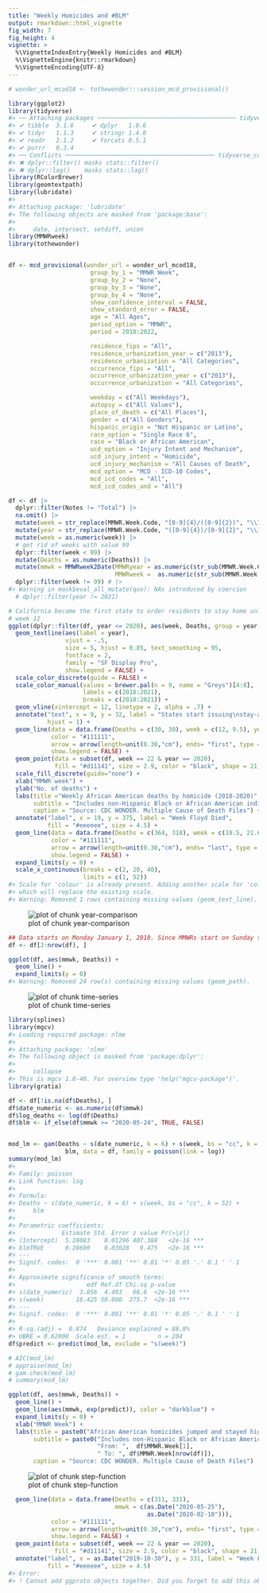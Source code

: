 ```yaml
---
title: "Weekly Homicides and #BLM"
output: rmarkdown::html_vignette
fig_width: 7
fig_height: 4
vignette: >
  %\VignetteIndexEntry{Weekly Homicides and #BLM}
  %\VignetteEngine{knitr::rmarkdown}
  %\VignetteEncoding{UTF-8}
---
```





```r
# wonder_url_mcod18 <- tothewonder:::session_mcd_provisional()
```




```r
library(ggplot2)
library(tidyverse)
#> ── Attaching packages ─────────────────────────────────────── tidyverse 1.3.1 ──
#> ✔ tibble  3.1.6     ✔ dplyr   1.0.6
#> ✔ tidyr   1.1.3     ✔ stringr 1.4.0
#> ✔ readr   2.1.2     ✔ forcats 0.5.1
#> ✔ purrr   0.3.4
#> ── Conflicts ────────────────────────────────────────── tidyverse_conflicts() ──
#> ✖ dplyr::filter() masks stats::filter()
#> ✖ dplyr::lag()    masks stats::lag()
library(RColorBrewer)
library(geomtextpath)
library(lubridate)
#> 
#> Attaching package: 'lubridate'
#> The following objects are masked from 'package:base':
#> 
#>     date, intersect, setdiff, union
library(MMWRweek)
library(tothewonder)


df <- mcd_provisional(wonder_url = wonder_url_mcod18,
                       group_by_1 = "MMWR Week",
                       group_by_2 = "None",
                       group_by_3 = "None",
                       group_by_4 = "None",
                       show_confidence_interval = FALSE,
                       show_standard_error = FALSE,
                       age = "All Ages",
                       period_option = "MMWR",
                       period = 2018:2022,

                       residence_fips = "All",
                       residence_urbanization_year = c("2013"),
                       residence_urbanization = "All Categories",
                       occurrence_fips = "All",
                       occurrence_urbanization_year = c("2013"),
                       occurrence_urbanization = "All Categories",

                       weekday = c("All Weekdays"),
                       autopsy = c("All Values"),
                       place_of_death = c("All Places"),
                       gender = c("All Genders"),
                       hispanic_origin = "Not Hispanic or Latino",
                       race_option = "Single Race 6",
                       race = "Black or African American",
                       ucd_option = "Injury Intent and Mechanism",
                       ucd_injury_intent = "Homicide",
                       ucd_injury_mechanism = "All Causes of Death",
                       mcd_option = "MCD - ICD-10 Codes",
                       mcd_icd_codes = "All",
                       mcd_icd_codes_and = "All")
```


```r
df <- df |>
  dplyr::filter(Notes != "Total") |>
  na.omit() |>
  mutate(week = str_replace(MMWR.Week.Code, "[0-9]{4}/([0-9]{2})", "\\1")) |>
  mutate(year = str_replace(MMWR.Week.Code, "([0-9]{4})/[0-9]{2}", "\\1")) |>
  mutate(week = as.numeric(week)) |>
  # get rid of weeks with value 99
  dplyr::filter(week < 99) |>
  mutate(Deaths = as.numeric(Deaths)) |>
  mutate(mmwk = MMWRweek2Date(MMWRyear = as.numeric(str_sub(MMWR.Week.Code, 1, 4)),
                              MMWRweek =  as.numeric(str_sub(MMWR.Week.Code, 6, 7)))) |>
  dplyr::filter(week != 99) # |>
#> Warning in mask$eval_all_mutate(quo): NAs introduced by coercion
  # dplyr::filter(year != 2021)
```


```r
# California became the first state to order residents to stay home unless engaged in essential activities. Gov. Gavin Newsom (D) issued the order on March 19, 2020.
# week 12
ggplot(dplyr::filter(df, year <= 2020), aes(week, Deaths, group = year,  color = year)) +
  geom_textline(aes(label = year),
                vjust = -.5,
                size = 5, hjust = 0.85, text_smoothing = 95,
                fontface = 2,
                family = "SF Display Pro",
                show.legend = FALSE) +
  scale_color_discrete(guide = FALSE) +
  scale_color_manual(values = brewer.pal(n = 9, name = "Greys")[4:8],
                     labels = c(2018:2021),
                     breaks = c(2018:2021)) +
  geom_vline(xintercept = 12, linetype = 2, alpha = .7) +
  annotate("text", x = 9, y = 32, label = "States start issuing\nstay-at-home\norders",
           hjust = 1) +
  geom_line(data = data.frame(Deaths = c(30, 30), week = c(12, 9.5), year = NA),
            color = "#111111",
            arrow = arrow(length=unit(0.30,"cm"), ends= "first", type = "closed"),
            show.legend = FALSE) +
  geom_point(data = subset(df, week == 22 & year == 2020),
             fill = "#d11141", size = 2.9, color = "black", shape = 21) +
  scale_fill_discrete(guide="none") +
  xlab("MMWR week") +
  ylab("No. of deaths") +
  labs(title ="Weekly African American deaths by homicide (2018-2020)",
       subtitle = "Includes non-Hispanic Black or African American individuals only.",
       caption = "Source: CDC WONDER. Multiple Cause of Death Files") +
  annotate("label", x = 19, y = 375, label = "Week Floyd Died",
           fill = "#eeeeee", size = 4.5) +
  geom_line(data = data.frame(Deaths = c(364, 318), week = c(19.5, 21.6), year = NA),
            color = "#111111",
            arrow = arrow(length=unit(0.30,"cm"), ends= "last", type = "closed"),
            show.legend = FALSE) +
  expand_limits(y = 0) +
  scale_x_continuous(breaks = c(2, 20, 40),
                     limits = c(1, 52))
#> Scale for 'colour' is already present. Adding another scale for 'colour',
#> which will replace the existing scale.
#> Warning: Removed 1 rows containing missing values (geom_text_line).
```

![plot of chunk year-comparison](./figures/blm-year-comparison-1.png)


```r
## Data starts on Monday January 1, 2018. Since MMWRs start on Sunday the first MMWR is missing one day
df <- df[2:nrow(df), ]

ggplot(df, aes(mmwk, Deaths)) +
  geom_line() +
  expand_limits(y = 0)
#> Warning: Removed 24 row(s) containing missing values (geom_path).
```

![plot of chunk time-series](./figures/blm-time-series-1.png)


```r
library(splines)
library(mgcv)
#> Loading required package: nlme
#> 
#> Attaching package: 'nlme'
#> The following object is masked from 'package:dplyr':
#> 
#>     collapse
#> This is mgcv 1.8-40. For overview type 'help("mgcv-package")'.
library(gratia)

df <- df[!is.na(df$Deaths), ]
df$date_numeric <- as.numeric(df$mmwk)
df$log_deaths <- log(df$Deaths)
df$blm <- if_else(df$mmwk >= "2020-05-24", TRUE, FALSE)


mod_lm <- gam(Deaths ~ s(date_numeric, k = 6) + s(week, bs = "cc", k = 52) +
                blm, data = df, family = poisson(link = log))
summary(mod_lm)
#> 
#> Family: poisson 
#> Link function: log 
#> 
#> Formula:
#> Deaths ~ s(date_numeric, k = 6) + s(week, bs = "cc", k = 52) + 
#>     blm
#> 
#> Parametric coefficients:
#>             Estimate Std. Error z value Pr(>|z|)    
#> (Intercept)  5.28083    0.01296 407.388   <2e-16 ***
#> blmTRUE      0.28690    0.03028   9.475   <2e-16 ***
#> ---
#> Signif. codes:  0 '***' 0.001 '**' 0.01 '*' 0.05 '.' 0.1 ' ' 1
#> 
#> Approximate significance of smooth terms:
#>                    edf Ref.df Chi.sq p-value    
#> s(date_numeric)  3.856  4.493   66.6  <2e-16 ***
#> s(week)         16.425 50.000  275.7  <2e-16 ***
#> ---
#> Signif. codes:  0 '***' 0.001 '**' 0.01 '*' 0.05 '.' 0.1 ' ' 1
#> 
#> R-sq.(adj) =  0.874   Deviance explained = 88.8%
#> UBRE = 0.62008  Scale est. = 1         n = 204
df$predict <- predict(mod_lm, exclude = "s(week)")

# AIC(mod_lm)
# appraise(mod_lm)
# gam.check(mod_lm)
# summary(mod_lm)

ggplot(df, aes(mmwk, Deaths)) +
  geom_line() +
  geom_line(aes(mmwk, exp(predict)), color = "darkblue") +
  expand_limits(y = 0) +
  xlab("MMWR Week") +
  labs(title = paste0("African American homicides jumped and stayed high after George Floyd died"),
       subtitle = paste0("Includes non-Hispanic Black or African American individuals only.\n",
                         "From: ",  df$MMWR.Week[1],
                         " To: ", df$MMWR.Week[nrow(df)]),
       caption = "Source: CDC WONDER. Multiple Cause of Death Files")
```

![plot of chunk step-function](./figures/blm-step-function-1.png)

```r
  geom_line(data = data.frame(Deaths = c(311, 331),
                              mmwk = c(as.Date("2020-05-25"),
                                       as.Date("2020-02-10"))),
            color = "#111111",
            arrow = arrow(length=unit(0.30,"cm"), ends= "first", type = "closed"),
            show.legend = FALSE) +
  geom_point(data = subset(df, week == 22 & year == 2020),
             fill = "#d11141", size = 2.9, color = "black", shape = 21) +
  annotate("label", x = as.Date("2019-10-30"), y = 331, label = "Week Floyd Died",
           fill = "#eeeeee", size = 4.5)
#> Error:
#> ! Cannot add ggproto objects together. Did you forget to add this object to a ggplot object?
```
